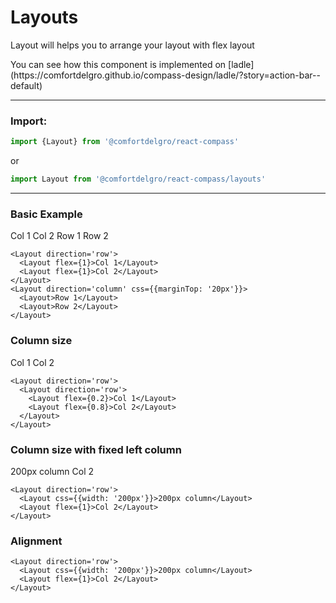 
# Layouts

Layout will helps you to arrange your layout with flex layout

<Callout>
  You can see how this component is implemented on
  [ladle](https://comfortdelgro.github.io/compass-design/ladle/?story=action-bar--default)
</Callout>

---

### Import:

```js
import {Layout} from '@comfortdelgro/react-compass'
```

or

```js
import Layout from '@comfortdelgro/react-compass/layouts'
```

---

### Basic Example

<ComponentDisplay>
  <Layout direction='row'>
    <Layout flex={1}>Col 1</Layout>
    <Layout flex={1}>Col 2</Layout>
  </Layout>
  <Layout direction='column' css={{marginTop: '20px'}}>
    <Layout>Row 1</Layout>
    <Layout>Row 2</Layout>
  </Layout>
</ComponentDisplay>

```tsx {22}
<Layout direction='row'>
  <Layout flex={1}>Col 1</Layout>
  <Layout flex={1}>Col 2</Layout>
</Layout>
<Layout direction='column' css={{marginTop: '20px'}}>
  <Layout>Row 1</Layout>
  <Layout>Row 2</Layout>
</Layout>
```

### Column size

<ComponentDisplay>
  <Layout direction='row'>
    <Layout flex={0.2}>Col 1</Layout>
    <Layout flex={0.8}>Col 2</Layout>
  </Layout>
</ComponentDisplay>

```tsx {22}
<Layout direction='row'>
  <Layout direction='row'>
    <Layout flex={0.2}>Col 1</Layout>
    <Layout flex={0.8}>Col 2</Layout>
  </Layout>
</Layout>
```

### Column size with fixed left column

<ComponentDisplay>
  <Layout direction='row'>
    <Layout css={{width: '200px'}}>200px column</Layout>
    <Layout flex={1}>Col 2</Layout>
  </Layout>
</ComponentDisplay>

```tsx {22}
<Layout direction='row'>
  <Layout css={{width: '200px'}}>200px column</Layout>
  <Layout flex={1}>Col 2</Layout>
</Layout>
```

### Alignment

<ComponentDisplay>
  <LayoutAlignment></LayoutAlignment>
</ComponentDisplay>

```tsx {22}
<Layout direction='row'>
  <Layout css={{width: '200px'}}>200px column</Layout>
  <Layout flex={1}>Col 2</Layout>
</Layout>
```
